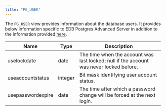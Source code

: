 ```yaml
---
title: "PG_USER"
---
```


The `PG_USER` view provides information about the database users. It provides below information specific to EDB Postgres Advanced Server in addition to the information provided [here](https://www.postgresql.org/docs/current/view-pg-user.html).

| Name              | Type      | Description                                                                            |
| ----------------- | --------- | -------------------------------------------------------------------------------------- |
| uselockdate       | date      | The time when the account was last locked; null if the account was never locked before.|
| useaccountstatus  | integer   | Bit mask identifying user account status.                                              |
| usepasswordexpire | date      | The time after which a password change will be forced at the next login.               |

